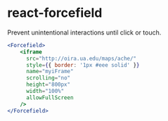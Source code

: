 
# react-forcefield

Prevent unintentional interactions until click or touch.

<Head>
  <meta http-equiv="Content-Security-Policy" content="upgrade-insecure-requests"/>
  <title>react-forcefield</title>
</Head>

```.jsx
<Forcefield>
    <iframe
      src="http://oira.ua.edu/maps/ache/"
      style={{ border: '1px #eee solid' }}
      name="myiFrame"
      scrolling="no"
      height="800px"
      width="100%"
      allowFullScreen
    />
</Forcefield>
```